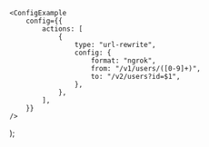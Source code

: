 
	<ConfigExample
		config={{
			actions: [
				{
					type: "url-rewrite",
					config: {
						format: "ngrok",
						from: "/v1/users/([0-9]+)",
						to: "/v2/users?id=$1",
					},
				},
			],
		}}
	/>
);
